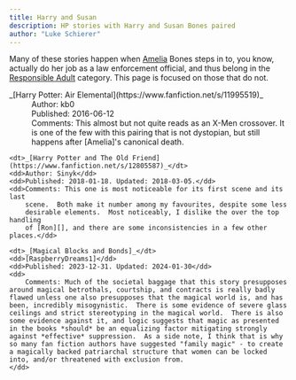 ```yaml
---
title: Harry and Susan
description: HP stories with Harry and Susan Bones paired
author: "Luke Schierer"
---
```


Many of these stories happen when [Amelia][] Bones steps in to, you know,
actually do her job as a law enforcement official, and thus belong in the
[Responsible Adult][] category.  This page is focused on those that do not.

<dl>
    <dt>_[Harry Potter: Air Elemental](https://www.fanfiction.net/s/11995519)_</dt>
    <dd>Author: kb0</dd>
    <dd>Published: 2016-06-12</dd>
    <dd>Comments: This almost but not quite reads as an X-Men crossover.  It is
        one of the few with this pairing that is not dystopian, but still happens
        after [Amelia]'s canonical death.</dd>

    <dt>_[Harry Potter and The Old Friend](https://www.fanfiction.net/s/12805587)_</dt>
    <dd>Author: Sinyk</dd>
    <dd>Published: 2018-01-18. Updated: 2018-03-05.</dd>
    <dd>Comments: This one is most noticeable for its first scene and its last
        scene.  Both make it number among my favourites, despite some less
        desirable elements.  Most noticeably, I dislike the over the top handling
        of [Ron][], and there are some inconsistencies in a few other places.</dd>

    <dt>_[Magical Blocks and Bonds]_</dt>
    <dd>[RaspberryDreams1]</dd>
    <dd>Published: 2023-12-31. Updated: 2024-01-30</dd>
    <dd>
        Comments: Much of the societal baggage that this story presupposes around magical betrothals, courtship, and contracts is really badly flawed unless one also presupposes that the magical world is, and has been, incredibly misogynistic.  There is some evidence of severe glass ceilings and strict stereotyping in the magical world.  There is also some evidence against it, and logic suggests that magic as presented in the books *should* be an equalizing factor mitigating strongly against *effective* suppression.  As a side note, I think that is why so many fan fiction authors have suggested "family magic" - to create a magically backed patriarchal structure that women can be locked into, and/or threatened with exclusion from. 
    </dd>

</dl>

[RaspberryDreams1]: https://archiveofourown.org/users/RaspberryDreams1

[Magical Blocks and Bonds]: https://archiveofourown.org/works/52672777/

[Harry]: </harrypedia/people/potter/harry_james>

[Susan]: </harrypedia/people/bones/susan>

[Ron]: </harrypedia/people/weasley/ronald_bilius>

[Responsible Adult]: <ResponsibleAdults>

[Amelia]: </harrypedia/people/bones/amelia_susan>


